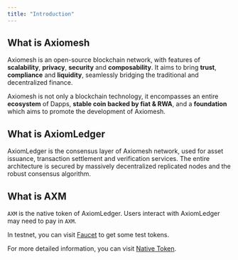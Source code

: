 ```yaml
---
title: "Introduction"
---
```


## What is Axiomesh
Axiomesh is an open-source blockchain network, with features of **scalability**, **privacy**, **security** and **composability**. 
It aims to bring **trust**, **compliance** and **liquidity**, seamlessly bridging the traditional and decentralized finance. 

Axiomesh is not only a blockchain technology, it encompasses an entire **ecosystem** of Dapps,  **stable coin backed by fiat & RWA**, and a **foundation** which aims to promote the development of Axiomesh. 


## What is AxiomLedger
AxiomLedger is the consensus layer of Axiomesh network, used for asset issuance, transaction settlement and verification services. The entire architecture is secured by massively decentralized replicated nodes and the robust consensus algorithm.


## What is AXM


`AXM` is the native token of AxiomLedger. Users interact with AxiomLedger may need to pay in `AXM`.

In testnet, you can visit [Faucet](https://faucet.aries.axiomesh.io) to get some test tokens.

For more detailed information, you can visit [Native Token](/en/documentation/economics/coin).



